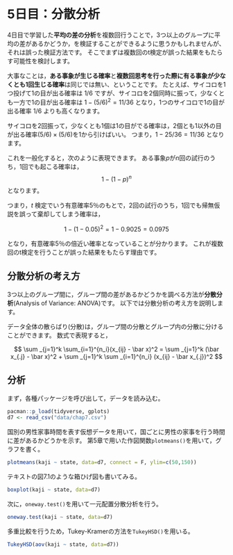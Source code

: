 # 5日目：分散分析 {.unnumbered}

4日目で学習した**平均の差の分析**を複数回行うことで，3つ以上のグループに平均の差があるかどうか，を検証することができるように思うかもしれませんが、それは誤った検証方法です。
そこでまずは複数回のt検定が誤った結果をもたらす可能性を検討します。

大事なことは，<span class="marky">**ある事象が生じる確率**と**複数回思考を行った際に有る事象が少なくとも1回生じる確率**は同じでは無い</span>、ということです。
たとえば、サイコロを1つ投げて1の目が出る確率は $1/6$ ですが、サイコロを2個同時に振って，<span class="markp">少なくとも一方で1の目が出る確率は $1 - (5/6)^2 = 11/36$ </span>となり，1つのサイコロで1の目が出る確率 $1/6$ よりも高くなります。

:::{.aside}
サイコロを2回振って，少なくとも1個は1の目がでる確率は，2個とも1以外の目が出る確率$(5/6)\times (5/6)$を1から引けばいい。
つまり，$1 - 25/36 = 11/36$ となります。
:::

これを一般化すると，次のように表現できます。
ある事象$p$が$n$回の試行のうち，1回でも起こる確率は，
$$
1 - (1-p)^n
$$
となります。

つまり，$t$ 検定でいう有意確率5％のもとで，2回の試行のうち，1回でも帰無仮説を誤って棄却してしまう確率は，

$$
1 - (1-0.05)^2 = 1 - 0.9025 = 0.0975
$$

となり，有意確率5％の倍近い確率となっていることが分かります。
これが複数回のt検定を行うことが誤った結果をもたらす理由です。

## 分散分析の考え方

3つ以上のグループ間に，グループ間の差があるかどうかを調べる方法が**分散分析**(Analysis of Variance: ANOVA)です。
以下では分散分析の考え方を説明します。

データ全体の散らばり(分散)は，グループ間の分散とグループ内の分散に分けることができます。
数式で表現すると，

$$
\sum _{j=1}^k \sum_{i=1}^{n_i}(x_{ij} - \bar x)^2 = \sum _{j=1}^k (\bar x_{.j} - \bar x)^2 + \sum _{j=1}^k \sum _{i=1}^{n_i} (x_{ij} - \bar x_{.j})^2
$$

## 分析

まず，各種パッケージを呼び出して，データを読み込む。

```r
pacman::p_load(tidyverse, gplots)
d7 <- read_csv("data/chap7.csv")
```

国別の男性家事時間を表す仮想データを用いて，国ごとに男性の家事を行う時間に差があるかどうかを示す。
第5章で用いた作図関数`plotmeans()`を用いて，グラフを書く。

```r
plotmeans(kaji ~ state, data=d7, connect = F, ylim=c(50,150))
```

テキストの図7.1のような箱ひげ図も書いてみる。

```r
boxplot(kaji ~ state, data=d7)
```

次に，`oneway.test()`を用いて一元配置分散分析を行う。

```r
oneway.test(kaji ~ state, data=d7)
```

多重比較を行うため，Tukey-Kramerの方法を`TukeyHSD()`を用いる。

```r
TukeyHSD(aov(kaji ~ state, data=d7))
```
